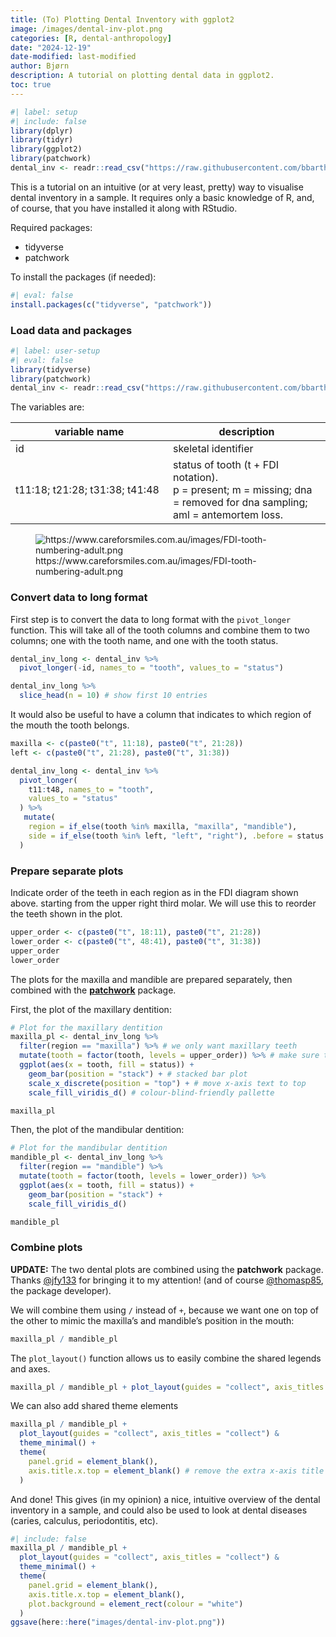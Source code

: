 ```yaml
---
title: (To) Plotting Dental Inventory with ggplot2
image: /images/dental-inv-plot.png
categories: [R, dental-anthropology]
date: "2024-12-19"
date-modified: last-modified
author: Bjørn
description: A tutorial on plotting dental data in ggplot2.
toc: true
---
```


```r
#| label: setup
#| include: false
library(dplyr)
library(tidyr)
library(ggplot2)
library(patchwork)
dental_inv <- readr::read_csv("https://raw.githubusercontent.com/bbartholdy/dental-inv-plot/main/data/dental-inv.csv")
```

This is a tutorial on an intuitive (or at very least, pretty) way to visualise
dental inventory in a sample. It requires only a basic knowledge of R, and, of
course, that you have installed it along with RStudio.

Required packages:

- tidyverse
- patchwork

To install the packages (if needed):

```r
#| eval: false
install.packages(c("tidyverse", "patchwork"))
```

### Load data and packages

```r
#| label: user-setup
#| eval: false
library(tidyverse)
library(patchwork)
dental_inv <- readr::read_csv("https://raw.githubusercontent.com/bbartholdy/dental-inv-plot/main/data/dental-inv.csv")
```

The variables are:

| variable name | description |
|----|----|
| id | skeletal identifier |
| t11:18; t21:28; t31:38; t41:48 | status of tooth (t + FDI notation). <br> p = present; m = missing; dna = removed for dna sampling; aml = antemortem loss. |

![https://www.careforsmiles.com.au/images/FDI-tooth-numbering-adult.png](./img/FDI-tooth-numbering-adult.png)

### Convert data to long format

First step is to convert the data to long format with the `pivot_longer` function.
This will take all of the tooth columns and combine them to two columns; one with
the tooth name, and one with the tooth status.

```r
dental_inv_long <- dental_inv %>%
  pivot_longer(-id, names_to = "tooth", values_to = "status")
```

```r
dental_inv_long %>%
  slice_head(n = 10) # show first 10 entries
```

It would also be useful to have a column that indicates to which region of the 
mouth the tooth belongs.

```r
maxilla <- c(paste0("t", 11:18), paste0("t", 21:28))
left <- c(paste0("t", 21:28), paste0("t", 31:38))

dental_inv_long <- dental_inv %>%
  pivot_longer(
    t11:t48, names_to = "tooth",
    values_to = "status"
  ) %>%
   mutate(
    region = if_else(tooth %in% maxilla, "maxilla", "mandible"), 
    side = if_else(tooth %in% left, "left", "right"), .before = status
  )
```


### Prepare separate plots

Indicate order of the teeth in each region as in the FDI diagram shown above. 
starting from the upper right third molar. We will use this to reorder the 
teeth shown in the plot.

```r
upper_order <- c(paste0("t", 18:11), paste0("t", 21:28))
lower_order <- c(paste0("t", 48:41), paste0("t", 31:38))
upper_order
lower_order
```


The plots for the maxilla and mandible are prepared separately, then combined
with the [**patchwork**](https://patchwork.data-imaginist.com/) package.

First, the plot of the maxillary dentition:

```r
# Plot for the maxillary dentition
maxilla_pl <- dental_inv_long %>%
  filter(region == "maxilla") %>% # we only want maxillary teeth
  mutate(tooth = factor(tooth, levels = upper_order)) %>% # make sure the order on the plot is according to the order the teeth are positioned in the mouth
  ggplot(aes(x = tooth, fill = status)) +
    geom_bar(position = "stack") + # stacked bar plot
    scale_x_discrete(position = "top") + # move x-axis text to top
    scale_fill_viridis_d() # colour-blind-friendly pallette

maxilla_pl
```


Then, the plot of the mandibular dentition:

```r
# Plot for the mandibular dentition
mandible_pl <- dental_inv_long %>%
  filter(region == "mandible") %>%
  mutate(tooth = factor(tooth, levels = lower_order)) %>%
  ggplot(aes(x = tooth, fill = status)) +
    geom_bar(position = "stack") +
    scale_fill_viridis_d()

mandible_pl
```


### Combine plots

**UPDATE:** The two dental plots are combined using the **patchwork** package. 
Thanks [\@jfy133](https://genomic.social/@jfy133) for bringing it to my 
attention! (and of course [\@thomasp85](https://fosstodon.org/@thomasp85), the 
package developer).

We will combine them using `/` instead of `+`, because we want one on top of the
other to mimic the maxilla's and mandible's position in the mouth:

```r
maxilla_pl / mandible_pl
```

The `plot_layout()` function allows us to easily combine the shared
legends and axes. 

```r
maxilla_pl / mandible_pl + plot_layout(guides = "collect", axis_titles = "collect")
```


We can also add shared theme elements

```r
maxilla_pl / mandible_pl + 
  plot_layout(guides = "collect", axis_titles = "collect") & 
  theme_minimal() +
  theme(
    panel.grid = element_blank(),
    axis.title.x.top = element_blank() # remove the extra x-axis title
  )
```

And done! This gives (in my opinion) a nice, intuitive overview of the dental
inventory in a sample, and could also be used to look at dental diseases 
(caries, calculus, periodontitis, etc).

```r
#| include: false
maxilla_pl / mandible_pl + 
  plot_layout(guides = "collect", axis_titles = "collect") & 
  theme_minimal() +
  theme(
    panel.grid = element_blank(),
    axis.title.x.top = element_blank(),
    plot.background = element_rect(colour = "white")
  )
ggsave(here::here("images/dental-inv-plot.png"))
```
